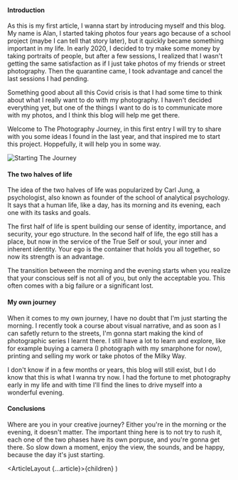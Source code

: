 

#### Introduction

As this is my first article, I wanna start by introducing myself
and this blog. My name is Alan, I started taking photos four
years ago because of a school project (maybe I can tell that story later),
but it quickly became something important in my life.
In early 2020, I decided to try make some money by taking portraits
of people, but after a few sessions, I realized that I wasn't getting
the same satisfaction as if I just take photos of my friends or
street photography. Then the quarantine came, I took advantage
and cancel the last sessions I had pending.

Something good about all this Covid crisis is that I had some time
to think about what I really want to do with my photography.
I haven't decided everything yet, but one of the things I want
to do is to communicate more with my photos, and I think this blog
will help me get there.

Welcome to The Photography Journey, in this first entry I will
try to share with you some ideas I found in the last year, and
that inspired me to start this project. Hoppefully, it will help
you in some way.

![Starting The Journey](https://i.ibb.co/hCPt8fM/IMG-20201026-172930-1920.webp)

#### The two halves of life

The idea of the two halves of life was popularized by Carl Jung,
a psychologist, also known as founder of the school of analytical
psychology. It says that a human life, like a day, has its morning
and its evening, each one with its tasks and goals.

The first half of life is spent building our sense of identity,
importance, and security, your ego structure. In the second half of
life, the ego still has a place, but now in the service of the
True Self or soul, your inner and inherent identity. Your ego is
the container that holds you all together, so now its strength
is an advantage.

The transition between the morning and the evening starts when
you realize that your conscious self is not all of you, but only
the acceptable you. This often comes with a big failure or a
significant lost.

#### My own journey

When it comes to my own journey, I have no doubt that I'm just
starting the morning. I recently took a course about visual narrative,
and as soon as I can safetly return to the streets, I'm gonna start
making the kind of photographic series I learnt there. I still have
a lot to learn and explore, like for example buying a camera
(I photograph with my smarphone for now), printing and selling my
work or take photos of the Milky Way.

I don't know if in a few months or years, this blog will still exist,
but I do know that this is what I wanna try now. I had the fortune to
met photography early in my life and with time I'll find the lines to
drive myself into a wonderful evening.

#### Conclusions

Where are you in your creative journey? Either you're in the morning
or the evening, it doesn't matter. The important thing here is to not
try to rush it, each one of the two phases have its own porpuse, and
you're gonna get there. So slow down a moment, enjoy the view, the sounds,
and be happy, because the day it's just starting.

  <ArticleLayout {...article}>{children}</ArticleLayout>
)
